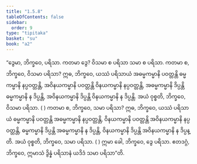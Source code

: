```yaml
---
title: "1.5.8"
tableOfContents: false
sidebar:
  order: 9
type: "tipitaka"
basket: "su"
book: "a2"
---
```



<DynamicBreadcrumb />

<Division number="50" book="a2">

<Paragraph number="120" book="a2">
“ဒွေမာ, ဘိက္ခဝေ, ပရိသာ. ကတမာ ဒွေ? ဝိသမာ စ ပရိသာ သမာ စ ပရိသာ. ကတမာ စ, ဘိက္ခဝေ, ဝိသမာ ပရိသာ? ဣဓ, ဘိက္ခဝေ, ယဿံ ပရိသာယံ အဓမ္မကမ္မာနိ ပဝတ္တန္တိ ဓမ္မကမ္မာနိ နပ္ပဝတ္တန္တိ, အဝိနယကမ္မာနိ ပဝတ္တန္တိ ဝိနယကမ္မာနိ နပ္ပဝတ္တန္တိ, အဓမ္မကမ္မာနိ ဒိပ္ပန္တိ ဓမ္မကမ္မာနိ န ဒိပ္ပန္တိ, အဝိနယကမ္မာနိ ဒိပ္ပန္တိ ဝိနယကမ္မာနိ န ဒိပ္ပန္တိ. အယံ ဝုစ္စတိ, ဘိက္ခဝေ, ဝိသမာ ပရိသာ. ( )
</Paragraph>

<Paragraph number="121" book="a2">
ကတမာ စ, ဘိက္ခဝေ, သမာ ပရိသာ? ဣဓ, ဘိက္ခဝေ, ယဿံ ပရိသာယံ ဓမ္မကမ္မာနိ ပဝတ္တန္တိ အဓမ္မကမ္မာနိ နပ္ပဝတ္တန္တိ, ဝိနယကမ္မာနိ ပဝတ္တန္တိ အဝိနယကမ္မာနိ နပ္ပဝတ္တန္တိ, ဓမ္မကမ္မာနိ ဒိပ္ပန္တိ အဓမ္မကမ္မာနိ န ဒိပ္ပန္တိ, ဝိနယကမ္မာနိ ဒိပ္ပန္တိ အဝိနယကမ္မာနိ န ဒိပ္ပန္တိ. အယံ ဝုစ္စတိ, ဘိက္ခဝေ, သမာ ပရိသာ. ( ) ဣမာ ခေါ, ဘိက္ခဝေ, ဒွေ ပရိသာ. ဧတဒဂ္ဂံ, ဘိက္ခဝေ, ဣမာသံ ဒွိန္နံ ပရိသာနံ ယဒိဒံ သမာ ပရိသာ”တိ.
</Paragraph>
</Division>